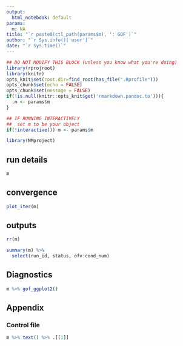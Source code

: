 ```yaml
---
output:
  html_notebook: default
params:
  m: NA
title: "`r paste0(ctl_path(params$m), ': GOF')`"
author: "`r Sys.info()['user']`"
date: "`r Sys.time()`"
---
```


```r
## DO NOT MODIFY THIS BLOCK (unless you know what you're doing)
library(rprojroot)
library(knitr)
opts_knit$set(root.dir=find_root(has_file(".Rprofile")))
opts_chunk$set(echo = FALSE)
opts_chunk$set(message = FALSE)
if(!is.null(knitr::opts_knit$get('rmarkdown.pandoc.to'))){
  .m <- params$m  
}
```

```r
## IF RUNNING INTERACTIVELY
##  set m to be your object
if(!interactive()) m <- params$m
```

```r
library(NMproject)

```

## run details

```r
m
```

## convergence

```r
plot_iter(m)
```

## outputs

```r
rr(m)
```

```r
summary(m) %>%
  select(run_id, status, ofv:cond_num)
```

## Diagnostics

```r
m %>% gof_ggplot2()
```

## Appendix

### Control file

```r
m %>% text() %>% .[[1]]
```

